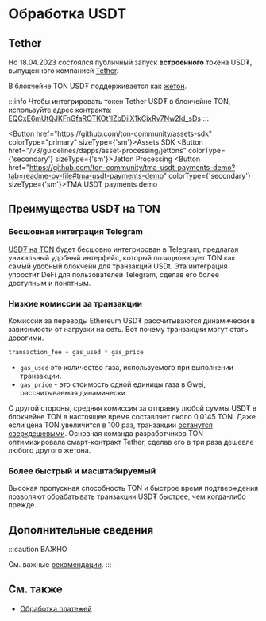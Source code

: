 

# Обработка USDT

## Tether

Но 18.04.2023 состоялся публичный запуск **встроенного** токена USD₮, выпущенного компанией <a href="https://tether.to/en/" target="_blank">Tether</a>.

В блокчейне TON USD₮ поддерживается как [жетон](/v3/guidelines/dapps/asset-processing/jettons).

:::info
Чтобы интегрировать токен Tether USD₮ в блокчейне TON, используйте адрес контракта: [EQCxE6mUtQJKFnGfaROTKOt1lZbDiiX1kCixRv7Nw2Id_sDs](https://tonviewer.com/EQCxE6mUtQJKFnGfaROTKOt1lZbDiiX1kCixRv7Nw2Id_sDs?section=jetton)
:::

<Button href="https://github.com/ton-community/assets-sdk" colorType="primary" sizeType={'sm'}>Assets SDK</Button>
<Button href="/v3/guidelines/dapps/asset-processing/jettons" colorType={'secondary'} sizeType={'sm'}>Jetton Processing</Button>
<Button href="https://github.com/ton-community/tma-usdt-payments-demo?tab=readme-ov-file#tma-usdt-payments-demo" colorType={'secondary'} sizeType={'sm'}>TMA USDT payments demo</Button>

## Преимущества USD₮ на TON

### Бесшовная интеграция Telegram

[USD₮ на TON](https://ton.org/borderless) будет бесшовно интегрирован в Telegram, предлагая уникальный удобный интерфейс, который позиционирует TON как самый удобный блокчейн для транзакций USDt. Эта интеграция упростит DeFi для пользователей Telegram, сделав его более доступным и понятным.

### Низкие комиссии за транзакции

Комиссии за переводы Ethereum USD₮ рассчитываются динамически в зависимости от нагрузки на сеть. Вот почему транзакции могут стать дорогими.

```cpp
transaction_fee = gas_used * gas_price
```

- `gas_used` это количество газа, используемого при выполнении транзакции.
- `gas_price` - это стоимость одной единицы газа в Gwei, рассчитываемая динамически.

С другой стороны, средняя комиссия за отправку любой суммы USD₮ в блокчейне TON в настоящее время составляет около 0,0145 TON. Даже если цена TON увеличится в 100 раз, транзакции [останутся сверхдешевыми](/v3/documentation/smart-contracts/transaction-fees/fees#average-transaction-cost). Основная команда разработчиков TON оптимизировала смарт-контракт Tether, сделав его в три раза дешевле любого другого жетона.

### Более быстрый и масштабируемый

Высокая пропускная способность TON и быстрое время подтверждения позволяют обрабатывать транзакции USD₮ быстрее, чем когда-либо прежде.

## Дополнительные сведения

:::caution ВАЖНО

См. важные [рекомендации](/v3/guidelines/dapps/asset-processing/jettons).
:::

## См. также

- [Обработка платежей](/v3/guidelines/dapps/asset-processing/payments-processing)

<Feedback />
